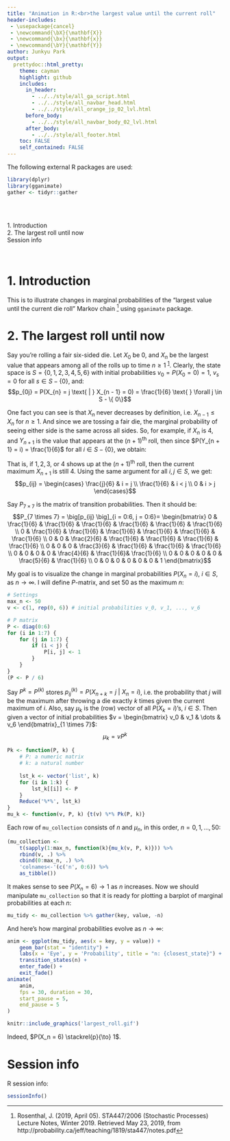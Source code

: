 ```yaml
---
title: "Animation in R:<br>the largest value until the current roll"
header-includes:
 - \usepackage{cancel}
 - \newcommand{\bX}{\mathbf{X}}
 - \newcommand{\bx}{\mathbf{x}}
 - \newcommand{\bY}{\mathbf{Y}}
author: Junkyu Park
output: 
  prettydoc::html_pretty:
    theme: cayman
    highlight: github
    includes:
      in_header: 
        - ../../style/all_ga_script.html
        - ../../style/all_navbar_head.html
        - ../../style/all_orange_jp_02_lvl.html
      before_body:
        - ../../style/all_navbar_body_02_lvl.html
      after_body:
        - ../../style/all_footer.html
    toc: FALSE
    self_contained: FALSE
---
```


The following external R packages are used:

```r
library(dplyr)
library(gganimate)
gather <- tidyr::gather
```

<!--html_preserve-->
<div id="TOC" class="toc" style="padding:2rem 2rem 0 0;">
<ul style="list-style:none;">
<li><a href="#introduction">1. Introduction</a></li>
<li><a href="#the-largest-roll-until-now">2. The largest roll until now</a></li>
<li><a href="#session-info">Session info</a></li>
</ul>
</div>
&nbsp;
<!--/html_preserve-->


# 1. Introduction

This is to illustrate changes in marginal probabilities of the "largest value until the current die roll" Markov chain [^1] using `gganimate` package.

[^1]: Rosenthal, J. (2019, April 05). STA447/2006 (Stochastic Processes) Lecture Notes, Winter 2019. Retrieved May 23, 2019, from http://probability.ca/jeff/teaching/1819/sta447/notes.pdf


# 2. The largest roll until now

Say you're rolling a fair six-sided die. Let $X_0$ be $0$, and $X_n$ be the largest value that appears among all of the rolls up to time $n \geq 1 \text{ }$^[1](largest_roll.html#fn1)^. Clearly, the state space is $S = \{0, 1, 2, 3, 4, 5, 6 \}$ with initial probabilities $v_0 = P(X_0 = 0) = 1$, $v_s = 0$ for all $s \in S - \{ 0 \}$, and: $$p_{0j} = P(X_{n} = j \text{ | } X_{n - 1} = 0) = \frac{1}{6} \text{ } \forall j \in S - \{ 0\}$$ 

One fact you can see is that $X_n$ never decreases by definition, i.e. $X_{n - 1} \leq X_n$ for $n \geq 1$. And since we are tossing a fair die, the marginal probability of seeing either side is the same across all sides. So, for example, if $X_n$ is $4$, and $Y_{n + 1}$ is the value that appears at the $(n + 1)$^th^ roll, then since $P(Y_{n + 1} = i) = \frac{1}{6}$ for all $i \in S - \{ 0 \}$, we obtain:

\begin{align*}
p_{44} &= P(X_{n + 1} = 4 \text{ | } X_n = 4) = P(Y_{n + 1} \leq 4) = \frac{4}{6} \\
p_{45} &= P(X_{n + 1} = 5 \text{ | } X_n = 4) = P(Y_{n + 1} = 5) = \frac{1}{6} \\
&= p_{46}
\end{align*}

That is, if $1, 2, 3,$ or $4$ shows up at the $(n + 1)$^th^ roll, then the current maximum $X_{n + 1}$ is still $4$. Using the same argument for all $i, j \in S$, we get: $$p_{ij} = \begin{cases} \frac{j}{6} & i = j \\ \frac{1}{6} & i < j \\ 0 & i > j \end{cases}$$ 

Say $P_{7 \times 7}$ is the matrix of transition probabilities. Then it should be: $$P_{7 \times 7} = \big[p_{ij} \big]_{i = 0:6, j = 0:6}= \begin{bmatrix} 0 & \frac{1}{6} & \frac{1}{6} & \frac{1}{6} & \frac{1}{6} & \frac{1}{6} & \frac{1}{6} \\ 0 & \frac{1}{6} & \frac{1}{6} & \frac{1}{6} & \frac{1}{6} & \frac{1}{6} & \frac{1}{6} \\ 0 & 0 & \frac{2}{6} & \frac{1}{6} & \frac{1}{6} & \frac{1}{6} & \frac{1}{6} \\ 0 & 0 & 0 & \frac{3}{6} & \frac{1}{6} & \frac{1}{6} & \frac{1}{6} \\ 0 & 0 & 0 & 0 & \frac{4}{6} &  \frac{1}{6}& \frac{1}{6} \\ 0 & 0 & 0 & 0 & 0 & \frac{5}{6} & \frac{1}{6} \\ 0 & 0 & 0 & 0 & 0 & 0 & 1 \end{bmatrix}$$

My goal is to visualize the change in marginal probabilities $P(X_n = i)$, $i \in S$, as $n \to \infty$. I will define $P$-matrix, and set 50 as the maximum $n$:

```r
# Settings
max_n <- 50
v <- c(1, rep(0, 6)) # initial probabilities v_0, v_1, ..., v_6

# P matrix
P <- diag(0:6)
for (i in 1:7) {
    for (j in 1:7) {
        if (i < j) {
            P[i, j] <- 1
        }
    }
}
(P <- P / 6)
```

Say $P^k = P^{(k)}$ stores $p_{ij}^{(k)} = P(X_{n + k} = j \text{ | } X_n = i)$, i.e. the probability that $j$ will be the maximum after throwing a die exactly $k$ times given the current maximum of $i$. Also, say $\mu_k$ is the (row) vector of all $P(X_k = i)$'s, $i \in S$. Then given a vector of initial probabilities $v = \begin{bmatrix} v_0 & v_1 & \dots & v_6 \end{bmatrix}_{1 \times 7}$: $$\mu_k = v P^k$$

```r
Pk <- function(P, k) {
    # P: a numeric matrix
    # k: a natural number
    
    lst_k <- vector('list', k)
    for (i in 1:k) {
        lst_k[[i]] <- P
    }
    Reduce('%*%', lst_k)
}
mu_k <- function(v, P, k) {t(v) %*% Pk(P, k)}
```

Each row of `mu_collection` consists of $n$ and $\mu_n$, in this order, $n = 0, 1, \dots, 50$:

```r
(mu_collection <- 
    t(sapply(1:max_n, function(k){mu_k(v, P, k)})) %>%
    rbind(v, .) %>%
    cbind(0:max_n, .) %>%
    'colnames<-'(c('n', 0:6)) %>%
    as_tibble())
```

It makes sense to see $P(X_n = 6) \to 1$ as $n$ increases. Now we should manipulate `mu_collection` so that it is ready for plotting a barplot of marginal probabilities at each $n$:

```r
mu_tidy <- mu_collection %>% gather(key, value, -n)
```

And here's how marginal probabilities evolve as $n \to \infty$:

```r
anim <- ggplot(mu_tidy, aes(x = key, y = value)) +
    geom_bar(stat = "identity") +
    labs(x = 'Eye', y = 'Probability', title = "n: {closest_state}") +
    transition_states(n) +
    enter_fade() +
    exit_fade()
animate(
    anim,
    fps = 30, duration = 30,
    start_pause = 5,
    end_pause = 5
)
```

```r
knitr::include_graphics('largest_roll.gif')
```

Indeed, $P(X_n = 6) \stackrel{p}{\to} 1$.


# Session info

R session info:

```r
sessionInfo()
```










